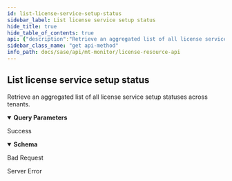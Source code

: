 ```yaml
---
id: list-license-service-setup-status
sidebar_label: List license service setup status
hide_title: true
hide_table_of_contents: true
api: {"description":"Retrieve an aggregated list of all license service setup statuses across tenants.\n","operationId":"get-mt-monitor-v1-agg-custom-license-setup-status","parameters":[{"description":"Must be `tenant`. Using the query parameter returns all the aggregated responses for the current parent tenant and its child tenants. If not used, the results for just the current tenant are returned. \n","in":"query","name":"agg_by","schema":{"type":"string"}},{"description":"Must be `PA_ONLY`. Using the license query parameter returns all the aggregated license details for the current parent tenant and its child tenants. If not used, the results for just the current tenant are returned.                            \n","in":"query","name":"license_type","schema":{"type":"string"}}],"responses":{"200":{"content":{"application/json":{"schema":{"properties":{"cdl_tenant_id":{"description":"CDL Tenant Id","type":"string"},"operational_status":{"description":"Operational status which can be any one of the following values: No License, Warning, Error, Complete, Activating","type":"string"},"service_setup_status":{"description":"Licensed service setup status which can be any one of the following values: No License, License Allocated, License Activated, Components Configured","type":"string"},"tsg_id":{"description":"TSG Id","type":"string"}},"required":["tsg_id","cdl_tenant_id","operational_status","service_setup_status"],"type":"object"}}},"description":"Success"},"400":{"description":"Bad Request"},"500":{"description":"Server Error"}},"security":[{"Bearer":[]}],"tags":["LicenseResources"],"method":"get","path":"/mt/monitor/v1/agg/custom/license/setup/status","servers":[{"url":"/"}],"securitySchemes":{"Bearer":{"scheme":"bearer","type":"http"}},"info":{"contact":{},"description":"Use the License Resource API for retrieving aggregated lists across tenants for license quotas, setup status, and utilization.\n","title":"License Resource API","version":"1.0"},"postman":{"name":"List license service setup status","description":{"content":"Retrieve an aggregated list of all license service setup statuses across tenants.\n","type":"text/plain"},"url":{"path":["mt","monitor","v1","agg","custom","license","setup","status"],"host":["{{baseUrl}}"],"query":[{"disabled":false,"description":{"content":"Must be `tenant`. Using the query parameter returns all the aggregated responses for the current parent tenant and its child tenants. If not used, the results for just the current tenant are returned. \n","type":"text/plain"},"key":"agg_by","value":""},{"disabled":false,"description":{"content":"Must be `PA_ONLY`. Using the license query parameter returns all the aggregated license details for the current parent tenant and its child tenants. If not used, the results for just the current tenant are returned.                            \n","type":"text/plain"},"key":"license_type","value":""}],"variable":[]},"header":[{"key":"Accept","value":"application/json"}],"method":"GET","auth":{"type":"bearer","bearer":[{"type":"any","value":"<Bearer Token>","key":"token"}]}}}
sidebar_class_name: "get api-method"
info_path: docs/sase/api/mt-monitor/license-resource-api
---
```



## List license service setup status



Retrieve an aggregated list of all license service setup statuses across tenants.


<details style={{"marginBottom":"1rem"}} data-collapsed={false} open={true}><summary style={{}}><strong>Query Parameters</strong></summary><div><ul><ParamsItem className={"paramsItem"} param={{"description":"Must be `tenant`. Using the query parameter returns all the aggregated responses for the current parent tenant and its child tenants. If not used, the results for just the current tenant are returned. \n","in":"query","name":"agg_by","schema":{"type":"string"}}}></ParamsItem><ParamsItem className={"paramsItem"} param={{"description":"Must be `PA_ONLY`. Using the license query parameter returns all the aggregated license details for the current parent tenant and its child tenants. If not used, the results for just the current tenant are returned.                            \n","in":"query","name":"license_type","schema":{"type":"string"}}}></ParamsItem></ul></div></details><div><ApiTabs><TabItem label={"200"} value={"200"}><div>

Success

</div><div><details style={{}} data-collapsed={false} open={true}><summary style={{"textAlign":"left"}}><strong>Schema</strong></summary><div style={{"textAlign":"left","marginLeft":"1rem"}}></div><ul style={{"marginLeft":"1rem"}}><SchemaItem collapsible={false} name={"cdl_tenant_id"} required={true} schemaDescription={"CDL Tenant Id"} schemaName={"string"} qualifierMessage={undefined}></SchemaItem><SchemaItem collapsible={false} name={"operational_status"} required={true} schemaDescription={"Operational status which can be any one of the following values: No License, Warning, Error, Complete, Activating"} schemaName={"string"} qualifierMessage={undefined}></SchemaItem><SchemaItem collapsible={false} name={"service_setup_status"} required={true} schemaDescription={"Licensed service setup status which can be any one of the following values: No License, License Allocated, License Activated, Components Configured"} schemaName={"string"} qualifierMessage={undefined}></SchemaItem><SchemaItem collapsible={false} name={"tsg_id"} required={true} schemaDescription={"TSG Id"} schemaName={"string"} qualifierMessage={undefined}></SchemaItem></ul></details></div></TabItem><TabItem label={"400"} value={"400"}><div>

Bad Request

</div><div></div></TabItem><TabItem label={"500"} value={"500"}><div>

Server Error

</div><div></div></TabItem></ApiTabs></div>
      